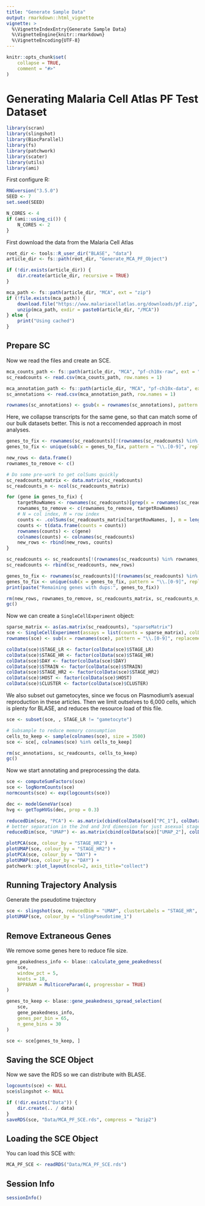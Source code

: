 ```yaml
---
title: "Generate Sample Data"
output: rmarkdown::html_vignette
vignette: >
  %\VignetteIndexEntry{Generate Sample Data}
  %\VignetteEngine{knitr::rmarkdown}
  %\VignetteEncoding{UTF-8}
---
```


```r
knitr::opts_chunk$set(
    collapse = TRUE,
    comment = "#>"
)
```

# Generating Malaria Cell Atlas PF Test Dataset

```r
library(scran)
library(slingshot)
library(BiocParallel)
library(fs)
library(patchwork)
library(scater)
library(utils)
library(ami)
```

First configure R:
```r
RNGversion("3.5.0")
SEED <- 7
set.seed(SEED)
```

```r
N_CORES <- 4
if (ami::using_ci()) {
    N_CORES <- 2
}
```

First download the data from the Malaria Cell Atlas
```r
root_dir <- tools::R_user_dir("BLASE", "data")
article_dir <- fs::path(root_dir, "Generate_MCA_PF_Object")

if (!dir.exists(article_dir)) {
    dir.create(article_dir, recursive = TRUE)
}

mca_path <- fs::path(article_dir, "MCA", ext = "zip")
if (!file.exists(mca_path)) {
    download.file("https://www.malariacellatlas.org/downloads/pf.zip", mca_path)
    unzip(mca_path, exdir = paste0(article_dir, "/MCA"))
} else {
    print("Using cached")
}
```

## Prepare SC
Now we read the files and create an SCE.

```r
mca_counts_path <- fs::path(article_dir, "MCA", "pf-ch10x-raw", ext = "csv")
sc_readcounts <- read.csv(mca_counts_path, row.names = 1)

mca_annotation_path <- fs::path(article_dir, "MCA", "pf-ch10x-data", ext = "csv")
sc_annotations <- read.csv(mca_annotation_path, row.names = 1)

rownames(sc_annotations) <- gsub(x = rownames(sc_annotations), pattern = "-", replacement = ".", fixed = TRUE)
```

Here, we collapse transcripts for the same gene, so that can match some of our bulk datasets better. This is not a reccomended approach in most analyses.
```r
genes_to_fix <- rownames(sc_readcounts)[!(rownames(sc_readcounts) %in% sub(x = rownames(sc_readcounts), pattern = "\\.[0-9]", replacement = ""))]
genes_to_fix <- unique(sub(x = genes_to_fix, pattern = "\\.[0-9]", replacement = ""))

new_rows <- data.frame()
rownames_to_remove <- c()

# Do some pre-work to get colSums quickly
sc_readcounts_matrix <- data.matrix(sc_readcounts)
sc_readcounts_n <- ncol(sc_readcounts_matrix)

for (gene in genes_to_fix) {
    targetRowNames <- rownames(sc_readcounts)[grep(x = rownames(sc_readcounts), pattern = gene)]
    rownames_to_remove <- c(rownames_to_remove, targetRowNames)
    # N = col index, M = row index
    counts <- .colSums(sc_readcounts_matrix[targetRowNames, ], m = length(targetRowNames), n = sc_readcounts_n)
    counts <- t(data.frame(counts = counts))
    rownames(counts) <- c(gene)
    colnames(counts) <- colnames(sc_readcounts)
    new_rows <- rbind(new_rows, counts)
}

sc_readcounts <- sc_readcounts[!(rownames(sc_readcounts) %in% rownames_to_remove), ]
sc_readcounts <- rbind(sc_readcounts, new_rows)

genes_to_fix <- rownames(sc_readcounts)[!(rownames(sc_readcounts) %in% sub(x = rownames(sc_readcounts), pattern = "\\.[0-9]", replacement = ""))]
genes_to_fix <- unique(sub(x = genes_to_fix, pattern = "\\.[0-9]", replacement = ""))
print(paste("Remaining genes with dups:", genes_to_fix))

rm(new_rows, rownames_to_remove, sc_readcounts_matrix, sc_readcounts_n, genes_to_fix, targetRowNames, gene)
gc()
```

Now we can create a `SingleCellExperiment` object:
```r
sparse_matrix <- as(as.matrix(sc_readcounts), "sparseMatrix")
sce <- SingleCellExperiment(assays = list(counts = sparse_matrix), colData = sc_annotations)
rownames(sce) <- sub(x = rownames(sce), pattern = "\\.[0-9]", replacement = "")

colData(sce)$STAGE_LR <- factor(colData(sce)$STAGE_LR)
colData(sce)$STAGE_HR <- factor(colData(sce)$STAGE_HR)
colData(sce)$DAY <- factor(colData(sce)$DAY)
colData(sce)$STRAIN <- factor(colData(sce)$STRAIN)
colData(sce)$STAGE_HR2 <- factor(colData(sce)$STAGE_HR2)
colData(sce)$HOST <- factor(colData(sce)$HOST)
colData(sce)$CLUSTER <- factor(colData(sce)$CLUSTER)
```

We also subset out gametocytes, since we focus on Plasmodium's asexual reproduction in these articles. Then we limit outselves to 6,000 cells, which is plenty for BLASE, and reduces the resource load of this file.
```r
sce <- subset(sce, , STAGE_LR != "gametocyte")

# Subsample to reduce memory consumption
cells_to_keep <- sample(colnames(sce), size = 3500)
sce <- sce[, colnames(sce) %in% cells_to_keep]

rm(sc_annotations, sc_readcounts, cells_to_keep)
gc()
```

Now we start annotating and preprocessing the data.
```r
sce <- computeSumFactors(sce)
sce <- logNormCounts(sce)
normcounts(sce) <- exp(logcounts(sce))

dec <- modelGeneVar(sce)
hvg <- getTopHVGs(dec, prop = 0.3)

reducedDim(sce, "PCA") <- as.matrix(cbind(colData(sce)["PC_1"], colData(sce)["PC_2"], colData(sce)["PC_3"]))
# better separation in the 2nd and 3rd dimension for just asexual stages
reducedDim(sce, "UMAP") <- as.matrix(cbind(colData(sce)["UMAP_2"], colData(sce)["UMAP_3"]))

plotPCA(sce, colour_by = "STAGE_HR2") +
plotUMAP(sce, colour_by = "STAGE_HR2") +
plotPCA(sce, colour_by = "DAY") +
plotUMAP(sce, colour_by = "DAY") +
patchwork::plot_layout(ncol=2, axis_title="collect")
```

## Running Trajectory Analysis

Generate the pseudotime trajectory
```r
sce <- slingshot(sce, reducedDim = "UMAP", clusterLabels = "STAGE_HR", start.clus = "early ring")
plotUMAP(sce, colour_by = "slingPseudotime_1")
```
## Remove Extraneous Genes
We remove some genes here to reduce file size.
```r
gene_peakedness_info <- blase::calculate_gene_peakedness(
    sce,
    window_pct = 5,
    knots = 18,
    BPPARAM = MulticoreParam(4, progressbar = TRUE)
)

genes_to_keep <- blase::gene_peakedness_spread_selection(
    sce,
    gene_peakedness_info,
    genes_per_bin = 65,
    n_gene_bins = 30
)

sce <- sce[genes_to_keep, ]
```

## Saving the SCE Object
Now we save the RDS so we can distribute with BLASE.
```r
logcounts(sce) <- NULL
sce$slingshot <- NULL

if (!dir.exists("Data")) {
    dir.create(.. / data)
}
saveRDS(sce, "Data/MCA_PF_SCE.rds", compress = "bzip2")
```

## Loading the SCE Object
You can load this SCE with:
```r
MCA_PF_SCE <- readRDS("Data/MCA_PF_SCE.rds")
```

## Session Info
``` r
sessionInfo()
```
